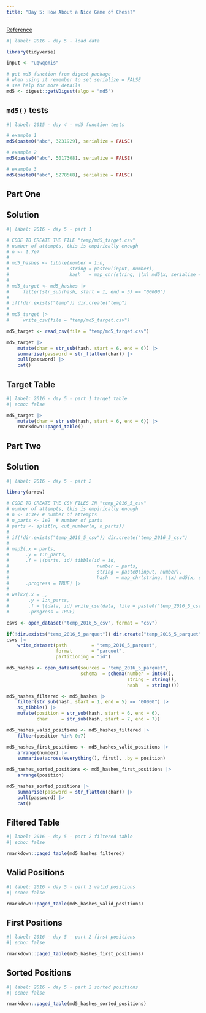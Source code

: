 ```yaml
---
title: "Day 5: How About a Nice Game of Chess?"
---
```


[Reference](https://adventofcode.com/2016/day/5)

```r
#| label: 2016 - day 5 - load data

library(tidyverse)

input <- "uqwqemis"

# get md5 function from digest package
# when using it remember to set serialize = FALSE
# see help for more details
md5 <- digest::getVDigest(algo = "md5")
```

## `md5()` tests

```r
#| label: 2015 - day 4 - md5 function tests

# example 1
md5(paste0("abc", 3231929), serialize = FALSE)

# example 2
md5(paste0("abc", 5017308), serialize = FALSE)

# example 3
md5(paste0("abc", 5278568), serialize = FALSE)
```

## Part One

::: {.panel-tabset}

## Solution

```r
#| label: 2016 - day 5 - part 1

# CODE TO CREATE THE FILE "temp/md5_target.csv"
# number of attempts, this is empirically enough
# n <- 1.7e7
# 
# md5_hashes <- tibble(number = 1:n,
#                      string = paste0(input, number),
#                      hash   = map_chr(string, \(x) md5(x, serialize = FALSE)))
# 
# md5_target <- md5_hashes |> 
#     filter(str_sub(hash, start = 1, end = 5) == "00000")
# 
# if(!dir.exists("temp")) dir.create("temp")
# 
# md5_target |> 
#     write_csv(file = "temp/md5_target.csv")

md5_target <- read_csv(file = "temp/md5_target.csv")

md5_target |> 
    mutate(char = str_sub(hash, start = 6, end = 6)) |> 
    summarise(password = str_flatten(char)) |> 
    pull(password) |> 
    cat()
```

## Target Table

```r
#| label: 2016 - day 5 - part 1 target table
#| echo: false

md5_target |> 
    mutate(char = str_sub(hash, start = 6, end = 6)) |> 
    rmarkdown::paged_table()
```

:::

## Part Two

::: {.panel-tabset}

## Solution

```r
#| label: 2016 - day 5 - part 2

library(arrow)

# CODE TO CREATE THE CSV FILES IN "temp_2016_5_csv"
# number of attempts, this is empirically enough
# n <- 1:3e7 # number of attempts
# n_parts <- 1e2  # number of parts
# parts <- split(n, cut_number(n, n_parts))
# 
# if(!dir.exists("temp_2016_5_csv")) dir.create("temp_2016_5_csv")
# 
# map2(.x = parts,
#      .y = 1:n_parts,
#      .f = \(parts, id) tibble(id = id,
#                                number = parts,
#                                string = paste0(input, number),
#                                hash   = map_chr(string, \(x) md5(x, serialize = FALSE))),
#      .progress = TRUE) |> 
# 
# walk2(.x = _,
#       .y = 1:n_parts,
#       .f = \(data, id) write_csv(data, file = paste0("temp_2016_5_csv/chunk", id, ".csv")),
#       .progress = TRUE)

csvs <- open_dataset("temp_2016_5_csv", format = "csv")

if(!dir.exists("temp_2016_5_parquet")) dir.create("temp_2016_5_parquet")
csvs |> 
    write_dataset(path         = "temp_2016_5_parquet",
                  format       = "parquet",
                  partitioning = "id")

md5_hashes <- open_dataset(sources = "temp_2016_5_parquet",
                           schema  = schema(number = int64(),
                                            string = string(),
                                            hash   = string()))

md5_hashes_filtered <- md5_hashes |> 
    filter(str_sub(hash, start = 1, end = 5) == "00000") |> 
    as_tibble() |> 
    mutate(position = str_sub(hash, start = 6, end = 6),
           char     = str_sub(hash, start = 7, end = 7))

md5_hashes_valid_positions <- md5_hashes_filtered |> 
    filter(position %in% 0:7)

md5_hashes_first_positions <- md5_hashes_valid_positions |> 
    arrange(number) |> 
    summarise(across(everything(), first), .by = position)

md5_hashes_sorted_positions <- md5_hashes_first_positions |> 
    arrange(position) 

md5_hashes_sorted_positions |> 
    summarise(password = str_flatten(char)) |> 
    pull(password) |> 
    cat()
```

## Filtered Table

```r
#| label: 2016 - day 5 - part 2 filtered table
#| echo: false

rmarkdown::paged_table(md5_hashes_filtered)
```

## Valid Positions

```r
#| label: 2016 - day 5 - part 2 valid positions
#| echo: false

rmarkdown::paged_table(md5_hashes_valid_positions)
```

## First Positions

```r
#| label: 2016 - day 5 - part 2 first positions
#| echo: false

rmarkdown::paged_table(md5_hashes_first_positions)
```

## Sorted Positions

```r
#| label: 2016 - day 5 - part 2 sorted positions
#| echo: false

rmarkdown::paged_table(md5_hashes_sorted_positions)
```
:::

